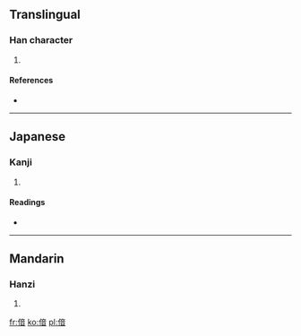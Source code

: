 ==Translingual==

===Han character===
{{Han char|rn=9|rad=人|as=09|sn=11|four=2026<sub>1</sub>|canj=人卜廿日 (OYTA)}}

# {{defn|Han|sort=人09}}

====References====
* {{Han ref|kx=0111.090|dkj=00873|dj=0237.080|hdz=10194.090|uh=5063|ud=20579|bh=D460|bd=54368}}

----

==Japanese==

===Kanji===
{{ja-kanji|grade=|rs=人09}}

# {{defn|lang=ja|sort=人09}}

====Readings====
* {{ja-readings|on=[[えん]] (en), [[あん]] (an)|kun=[[きよい]] (kiyoi)}}

----

==Mandarin==

===Hanzi===
{{cmn-hanzi|pin=[[yān]] ([[yan1]])|wg=yen<sup>1</sup>}}

# {{defn|lang=cmn|sort=人09}}

[[fr:偣]]
[[ko:偣]]
[[pl:偣]]